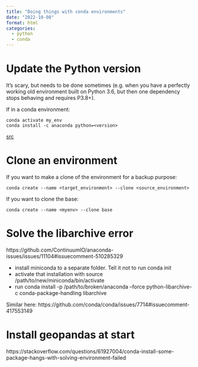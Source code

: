 ```yaml
---
title: "Doing things with conda environments"
date: "2022-10-08"
format: html
categories:
  - python 
  - conda
---
```


# Update the Python version  

It's scary, but needs to be done sometimes (e.g. when you have a perfectly working old environment built on Python 3.6, but then one dependency stops behaving and requires P3.8+). 

If in a conda environment: 
```
conda activate my_env
conda install -c anaconda python=<version>
```
[src](https://stackoverflow.com/questions/41535881/how-do-i-upgrade-to-python-3-6-with-conda)

# Clone an environment
If you want to make a clone of the environment for a backup purpose:

```
conda create --name <target_environment> --clone <source_environment> 
```

If you want to clone the base: 

```
conda create --name <myenv> --clone base
```

# Solve the libarchive error 
https://github.com/ContinuumIO/anaconda-issues/issues/11104#issuecomment-510285329 

- install miniconda to a separate folder. Tell it not to run conda init
- activate that installation with source /path/to/new/miniconda/bin/activate
- run conda install -p /path/to/broken/anaconda --force python-libarchive-c conda-package-handling libarchive 

Similar here: https://github.com/conda/conda/issues/7714#issuecomment-417553149 

# Install geopandas at start 
https://stackoverflow.com/questions/61927004/conda-install-some-package-hangs-with-solving-environment-failed 

